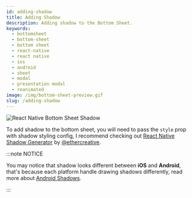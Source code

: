 ```yaml
---
id: adding-shadow
title: Adding Shadow
description: Adding shadow to the Bottom Sheet.
keywords:
  - bottomsheet
  - bottom-sheet
  - bottom sheet
  - react-native
  - react native
  - ios
  - android
  - sheet
  - modal
  - presentation modal
  - reanimated
image: /img/bottom-sheet-preview.gif
slug: /adding-shadow
---
```


![React Native Bottom Sheet Shadow](/img/bottom-sheet-shadow.jpg)

To add shadow to the bottom sheet, you will need to pass the `style` prop with shadow styling config, I recommend checking out [React Native Shadow Generator](https://ethercreative.github.io/react-native-shadow-generator/) by [@ethercreative](https://github.com/ethercreative).

:::note NOTICE

You may notice that shadow looks different between **iOS** and **Android**, that's because each platform handle drawing shadows differently, read more about [Android Shadows](https://developer.android.com/training/material/shadows-clipping).

:::

